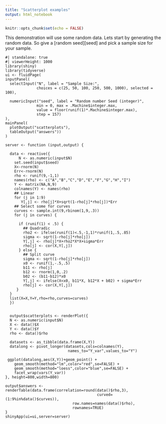 ```yaml
---
title: "Scatterplot examples"
output: html_notebook
---
```


```r
knitr::opts_chunk$set(echo = FALSE)
```

This demonstration will use some random data. Lets start by generating the random data. So give a \[random seed\]\[seed\] and pick a sample size for your sample.

```shinylive-r
#| standalone: true
#| viewerHeight: 1000
library(shiny)
library(tidyverse)
ui <- fluidPage(
inputPanel(
  selectInput("N", label = "Sample Size:",
              choices = c(25, 50, 100, 250, 500, 1000), selected = 100),
  
  numericInput("seed", label = "Random number Seed (integer)",
              min = 0, max = .Machine$integer.max, 
              value = floor(runif(1)*.Machine$integer.max), 
              step = 157)
),
mainPanel(
  plotOutput("scatterplots"),
  tableOutput("answers"))
)

server <- function (input,output) {

  data <- reactive({
	  N <- as.numeric(input$N)
  	set.seed(input$seed)
  	X<-rnorm(N)
  	Err<-rnorm(N)
  	rho <- runif(9,-1,1)
    names(rho) <- c("A","B","C","D","E","F","G","H","I")
    Y <- matrix(NA,N,9)
    colnames(Y) <- names(rho)
    ## Linear 
    for (j in 1:9)
       Y[,j] <- rho[j]*X+sqrt(1-rho[j]*rho[j])*Err
    ## Select some for curves
    curves <- sample.int(9,rbinom(1,9,.3))
    for (j in curves) {
    
      if (runif(1) < .5) {
        ## Quadradic
        rho2 <- ifelse(runif(1)<.5,-1,1)*runif(1,.5,.85)
        sigma <- sqrt(1-rho[j]*rho[j])
        Y[,j] <- rho[j]*X+rho2*X*X+sigma*Err
        rho[j] <- cor(X,Y[,j])
      } else {
        ## Split curve
        sigma <- sqrt(1-rho[j]*rho[j])
        x0 <- runif(1,-.5,.5)
        b11 <- rho[j]
        b12 <- rnorm(1,0,.2)
        b02 <- (b11-b12)*x0 
        Y[,j] <- ifelse(X<x0, b11*X, b12*X + b02) + sigma*Err
        rho[j] <- cor(X,Y[,j])
     }
  }
  list(X=X,Y=Y,rho=rho,curves=curves)
  })


  output$scatterplots <- renderPlot({
  N <- as.numeric(input$N)
  X <- data()$X
  Y <- data()$Y
  rho <- data()$rho
 
  datasets <- as_tibble(data.frame(X,Y))
  datalong <- pivot_longer(datasets,cols=colnames(Y),
                            names_to="Y_var",values_to="Y")
  
 ggplot(datalong,aes(X,Y))+geom_point() +
    geom_smooth(method="lm",color="red",se=FALSE) + 
    geom_smooth(method="loess",color="blue",se=FALSE) +
    facet_wrap(vars(Y_var))
}, height=800,width=800)

output$answers <- renderTable(data.frame(correlation=round(data()$rho,3),
                                         curved=(1:9%in%data()$curves)),
                              row.names=names(data()$rho),
                              rownames=TRUE)
}
shinyApp(ui=ui,server=server)
```
